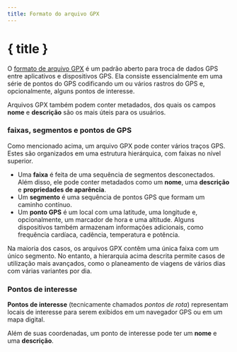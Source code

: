 ```yaml
---
title: Formato do arquivo GPX
---
```


<script>
</script>

# { title }

O <a href="https://www.topografix.com/gpx.asp" target="_blank">formato de arquivo GPX</a> é um padrão aberto para troca de dados GPS entre aplicativos e dispositivos GPS.
Ela consiste essencialmente em uma série de pontos do GPS codificando um ou vários rastros do GPS e, opcionalmente, alguns pontos de interesse.

Arquivos GPX também podem conter metadados, dos quais os campos **nome** e **descrição** são os mais úteis para os usuários.

### <Waypoints size="16" class="inline-block" style="margin-bottom: 2px" /> faixas, segmentos e pontos de GPS

Como mencionado acima, um arquivo GPX pode conter vários traços GPS.
Estes são organizados em uma estrutura hierárquica, com faixas no nível superior.

- Uma **faixa** é feita de uma sequência de segmentos desconectados.
  Além disso, ele pode conter metadados como um **nome**, uma **descrição** e **propriedades de aparência**.
- Um **segmento** é uma sequência de pontos GPS que formam um caminho contínuo.
- Um **ponto GPS** é um local com uma latitude, uma longitude e, opcionalmente, um marcador de hora e uma altitude.
  Alguns dispositivos também armazenam informações adicionais, como frequência cardíaca, cadência, temperatura e potência.

Na maioria dos casos, os arquivos GPX contêm uma única faixa com um único segmento.
No entanto, a hierarquia acima descrita permite casos de utilização mais avançados, como o planeamento de viagens de vários dias com várias variantes por dia.

### <MapPin size="16" class="inline-block" style="margin-bottom: 2px" /> Pontos de interesse

**Pontos de interesse** (tecnicamente chamados _pontos de rota_) representam locais de interesse para serem exibidos em um navegador GPS ou em um mapa digital.

Além de suas coordenadas, um ponto de interesse pode ter um **nome** e uma **descrição**.
